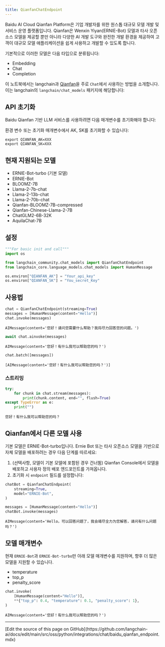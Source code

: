 ```yaml
---
title: QianfanChatEndpoint
---
```


Baidu AI Cloud Qianfan Platform은 기업 개발자를 위한 원스톱 대규모 모델 개발 및 서비스 운영 플랫폼입니다. Qianfan은 Wenxin Yiyan(ERNIE-Bot) 모델과 타사 오픈소스 모델을 제공할 뿐만 아니라 다양한 AI 개발 도구와 완전한 개발 환경을 제공하여 고객이 대규모 모델 애플리케이션을 쉽게 사용하고 개발할 수 있도록 합니다.

기본적으로 이러한 모델은 다음 타입으로 분류됩니다:

- Embedding
- Chat
- Completion

이 노트북에서는 langchain과 [Qianfan](https://cloud.baidu.com/doc/WENXINWORKSHOP/index.html)을 주로 `Chat`에서 사용하는 방법을 소개합니다. 이는 langchain의 `langchain/chat_models` 패키지에 해당합니다:

## API 초기화

Baidu Qianfan 기반 LLM 서비스를 사용하려면 다음 매개변수를 초기화해야 합니다:

환경 변수 또는 초기화 매개변수에서 AK, SK를 초기화할 수 있습니다:

```base
export QIANFAN_AK=XXX
export QIANFAN_SK=XXX
```

## 현재 지원되는 모델

- ERNIE-Bot-turbo (기본 모델)
- ERNIE-Bot
- BLOOMZ-7B
- Llama-2-7b-chat
- Llama-2-13b-chat
- Llama-2-70b-chat
- Qianfan-BLOOMZ-7B-compressed
- Qianfan-Chinese-Llama-2-7B
- ChatGLM2-6B-32K
- AquilaChat-7B

## 설정

```python
"""For basic init and call"""
import os

from langchain_community.chat_models import QianfanChatEndpoint
from langchain_core.language_models.chat_models import HumanMessage

os.environ["QIANFAN_AK"] = "Your_api_key"
os.environ["QIANFAN_SK"] = "You_secret_Key"
```

## 사용법

```python
chat = QianfanChatEndpoint(streaming=True)
messages = [HumanMessage(content="Hello")]
chat.invoke(messages)
```

```output
AIMessage(content='您好！请问您需要什么帮助？我将尽力回答您的问题。')
```

```python
await chat.ainvoke(messages)
```

```output
AIMessage(content='您好！有什么我可以帮助您的吗？')
```

```python
chat.batch([messages])
```

```output
[AIMessage(content='您好！有什么我可以帮助您的吗？')]
```

### 스트리밍

```python
try:
    for chunk in chat.stream(messages):
        print(chunk.content, end="", flush=True)
except TypeError as e:
    print("")
```

```output
您好！有什么我可以帮助您的吗？
```

## Qianfan에서 다른 모델 사용

기본 모델은 ERNIE-Bot-turbo입니다. Ernie Bot 또는 타사 오픈소스 모델을 기반으로 자체 모델을 배포하려는 경우 다음 단계를 따르세요:

1. (선택사항, 모델이 기본 모델에 포함된 경우 건너뜀) Qianfan Console에서 모델을 배포하고 사용자 정의 배포 엔드포인트를 가져옵니다.
2. 초기화 시 `endpoint` 필드를 설정합니다:

```python
chatBot = QianfanChatEndpoint(
    streaming=True,
    model="ERNIE-Bot",
)

messages = [HumanMessage(content="Hello")]
chatBot.invoke(messages)
```

```output
AIMessage(content='Hello，可以回答问题了，我会竭尽全力为您解答，请问有什么问题吗？')
```

## 모델 매개변수

현재 `ERNIE-Bot`과 `ERNIE-Bot-turbo`만 아래 모델 매개변수를 지원하며, 향후 더 많은 모델을 지원할 수 있습니다.

- temperature
- top_p
- penalty_score

```python
chat.invoke(
    [HumanMessage(content="Hello")],
    **{"top_p": 0.4, "temperature": 0.1, "penalty_score": 1},
)
```

```output
AIMessage(content='您好！有什么我可以帮助您的吗？')
```

---

<Callout icon="pen-to-square" iconType="regular">
  [Edit the source of this page on GitHub](https://github.com/langchain-ai/docs/edit/main/src/oss/python/integrations/chat/baidu_qianfan_endpoint.mdx)
</Callout>
